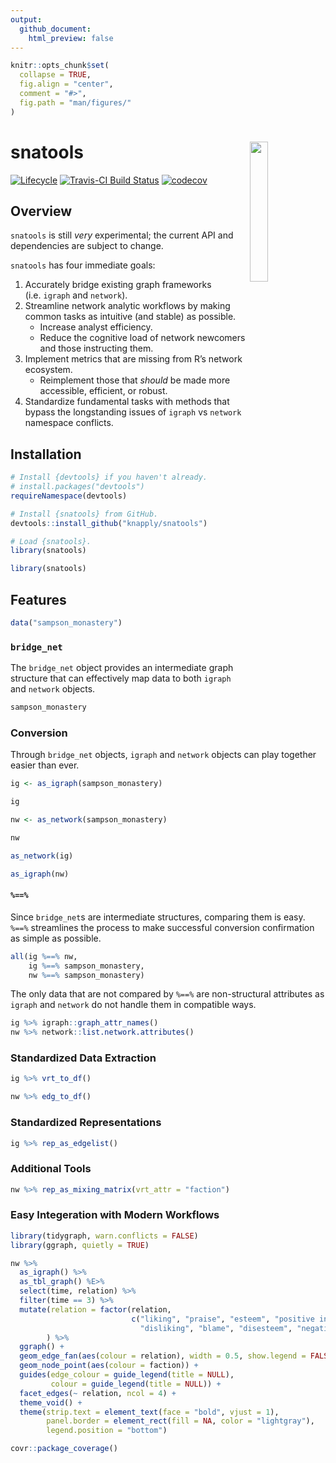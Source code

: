 ```yaml
---
output: 
  github_document:
    html_preview: false
---
```


<!-- README.Rmd generates README.md. -->

```r
knitr::opts_chunk$set(
  collapse = TRUE,
  fig.align = "center",
  comment = "#>",
  fig.path = "man/figures/"
)
```


# snatools <a href="http://res.cloudinary.com/syknapptic/image/upload/v1537658876/logo_bnrvvg.png"> <img src="http://res.cloudinary.com/syknapptic/image/upload/v1537658876/logo_bnrvvg.png" align="right" height="24%" width="24%" href="http://res.cloudinary.com/syknapptic/image/upload/v1537658876/logo_bnrvvg.png"/> </a>

[![Lifecycle](https://img.shields.io/badge/lifecycle-experimental-orange.svg)](https://www.tidyverse.org/lifecycle/#experimental)
[![Travis-CI Build Status](https://travis-ci.org/knapply/snatools.svg?branch=master)](https://travis-ci.org/knapply/snatools)
[![codecov](https://codecov.io/gh/knapply/snatools/branch/master/graph/badge.svg)](https://codecov.io/gh/knapply/snatools)

<!-- [![GitHub Downloads](https://img.shields.io/github/downloads/knapply/snatools/total.svg)](https://github.com/knapply/snatools) -->

## Overview

`snatools` is still _very_ experimental; the current API and dependencies are subject to change.


`snatools` has four immediate goals:

1. Accurately bridge existing graph frameworks (i.e. `igraph` and `network`).
2. Streamline network analytic workflows by making common tasks as intuitive (and stable) as possible.
    + Increase analyst efficiency.
    + Reduce the cognitive load of network newcomers and those instructing them.
3. Implement metrics that are missing from R's network ecosystem.
    + Reimplement those that _should_ be made more accessible, efficient, or robust.
4. Standardize fundamental tasks with methods that bypass the longstanding issues of `igraph` vs `network` namespace conflicts.


<!-- Additionally, `snatools` seeks to prepare for the future by establishing the foundation (or a set of lessons-learned) for an enhanced network framework that: -->

<!-- 1. continues to be compatible with legacy frameworks. -->
<!-- 2. can be extended to take advantage of modern and future R's ecosystem . -->
<!--     + Optimization? `Rcpp`, C++'s Boost Graph Library, Python's graph-tool (heavily C++), CUDA -->
<!--     + Data Frame Efficiency? `data.table` -->
<!--     + Spatial Vector Data? `sf` -->
<!--     + Intuitive Code? `tidyverse`  -->
<!--         + `tidygraph` and `ggraph` may still be maturing, but they've rendered many legacy workflows for graph manipulation and plotting obsolete. -->
<!--     + Next Generation Tools? [Apache Arrow](https://arrow.apache.org/) is coming. -->


## Installation

```r
# Install {devtools} if you haven't already.
# install.packages("devtools")
requireNamespace(devtools)

# Install {snatools} from GitHub.
devtools::install_github("knapply/snatools")

# Load {snatools}.
library(snatools)
```

```r
library(snatools)
```

## Features

```r
data("sampson_monastery")
```

### `bridge_net`

The `bridge_net` object provides an intermediate graph structure that can effectively map data to both `igraph` and `network` objects.

```r
sampson_monastery
```

### Conversion

Through `bridge_net` objects, `igraph` and `network` objects can play together easier than ever.

```r
ig <- as_igraph(sampson_monastery)
```

```r
ig
```

```r
nw <- as_network(sampson_monastery)
```

```r
nw
```

```r
as_network(ig)
```

```r
as_igraph(nw)
```

#### `%==%`

Since `bridge_net`s are intermediate structures, comparing them is easy. `%==%` streamlines the process to make successful conversion confirmation as simple as possible.

```r
all(ig %==% nw,
    ig %==% sampson_monastery,
    nw %==% sampson_monastery)
```

The only data that are not compared by `%==%` are non-structural attributes as `igraph` and `network` do not handle them in compatible ways.

```r
ig %>% igraph::graph_attr_names()
nw %>% network::list.network.attributes()
```

### Standardized Data Extraction

```r
ig %>% vrt_to_df()
```

```r
nw %>% edg_to_df()
```

### Standardized Representations

```r
ig %>% rep_as_edgelist()
```

### Additional Tools

```r
nw %>% rep_as_mixing_matrix(vrt_attr = "faction")
```

### Easy Integeration with Modern Workflows

```r
library(tidygraph, warn.conflicts = FALSE)
library(ggraph, quietly = TRUE)

nw %>% 
  as_igraph() %>% 
  as_tbl_graph() %E>%
  select(time, relation) %>% 
  filter(time == 3) %>%
  mutate(relation = factor(relation, 
                           c("liking", "praise", "esteem", "positive influence",
                             "disliking", "blame", "disesteem", "negative influence"))
        ) %>% 
  ggraph() +
  geom_edge_fan(aes(colour = relation), width = 0.5, show.legend = FALSE) +
  geom_node_point(aes(colour = faction)) +
  guides(edge_colour = guide_legend(title = NULL),
         colour = guide_legend(title = NULL)) +
  facet_edges(~ relation, ncol = 4) +
  theme_void() +
  theme(strip.text = element_text(face = "bold", vjust = 1),
        panel.border = element_rect(fill = NA, color = "lightgray"),
        legend.position = "bottom")
```

<!-- # Development Tests -->

<!-- ```{r, message=FALSE} -->
<!-- # devtools::test() -->
<!-- ``` -->


```r
covr::package_coverage()
```

